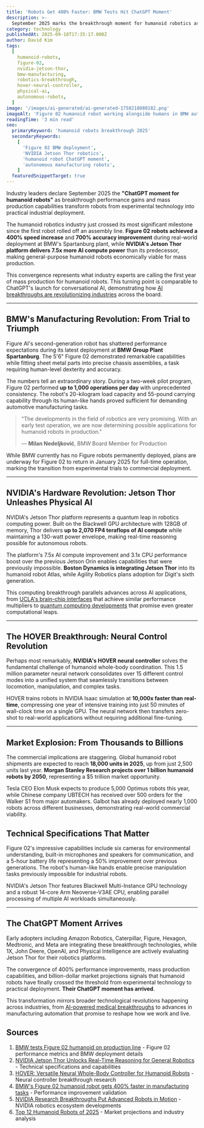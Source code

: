 ```yaml
---
title: 'Robots Get 400% Faster: BMW Tests Hit ChatGPT Moment'
description: >-
  September 2025 marks the breakthrough moment for humanoid robotics as Figure 02 robots achieve 400% speed improvements in BMW factories while NVIDIA's Jetson Thor platform delivers 7.5x more AI compute power, transforming robots from research projects into production reality.
category: technology
publishedAt: 2025-09-18T17:35:17.000Z
author: David Kim
tags:
  [
    humanoid-robots,
    figure-02,
    nvidia-jetson-thor,
    bmw-manufacturing,
    robotics-breakthrough,
    hover-neural-controller,
    physical-ai,
    autonomous-robots,
  ]
image: '/images/ai-generated/ai-generated-1758218080182.png'
imageAlt: 'Figure 02 humanoid robot working alongside humans in BMW automotive factory environment, showcasing advanced robotic manipulation and precise assembly tasks with professional industrial lighting'
readingTime: '3 min read'
seo:
  primaryKeyword: 'humanoid robots breakthrough 2025'
  secondaryKeywords:
    [
      'Figure 02 BMW deployment',
      'NVIDIA Jetson Thor robotics',
      'humanoid robot ChatGPT moment',
      'autonomous manufacturing robots',
    ]
  featuredSnippetTarget: true
---
```


Industry leaders declare September 2025 the **"ChatGPT moment for humanoid robots"** as breakthrough performance gains and mass production capabilities transform robots from experimental technology into practical industrial deployment.

The humanoid robotics industry just crossed its most significant milestone since the first robot rolled off an assembly line. **Figure 02 robots achieved a 400% speed increase** and **700% accuracy improvement** during real-world deployment at BMW's Spartanburg plant, while **NVIDIA's Jetson Thor platform delivers 7.5x more AI compute power** than its predecessor, making general-purpose humanoid robots economically viable for mass production.

This convergence represents what industry experts are calling the first year of mass production for humanoid robots. This turning point is comparable to ChatGPT's launch for conversational AI, demonstrating how [AI breakthroughs are revolutionizing industries](/technology/ai-agents-revolution-13-billion-market-taking-over-2025) across the board.

---

## BMW's Manufacturing Revolution: From Trial to Triumph

Figure AI's second-generation robot has shattered performance expectations during its latest deployment at **BMW Group Plant Spartanburg**. The 5'6" Figure 02 demonstrated remarkable capabilities while fitting sheet metal parts into precise chassis assemblies, a task requiring human-level dexterity and accuracy.

The numbers tell an extraordinary story. During a two-week pilot program, Figure 02 performed **up to 1,000 operations per day** with unprecedented consistency. The robot's 20-kilogram load capacity and 55-pound carrying capability through its human-like hands proved sufficient for demanding automotive manufacturing tasks.

> "The developments in the field of robotics are very promising. With an early test operation, we are now determining possible applications for humanoid robots in production."
>
> — **Milan Nedeljković**, BMW Board Member for Production

While BMW currently has no Figure robots permanently deployed, plans are underway for Figure 02 to return in January 2025 for full-time operation, marking the transition from experimental trials to commercial deployment.

---

## NVIDIA's Hardware Revolution: Jetson Thor Unleashes Physical AI

NVIDIA's Jetson Thor platform represents a quantum leap in robotics computing power. Built on the Blackwell GPU architecture with 128GB of memory, Thor delivers **up to 2,070 FP4 teraflops of AI compute** while maintaining a 130-watt power envelope, making real-time reasoning possible for autonomous robots.

The platform's 7.5x AI compute improvement and 3.1x CPU performance boost over the previous Jetson Orin enables capabilities that were previously impossible. **Boston Dynamics is integrating Jetson Thor** into its humanoid robot Atlas, while Agility Robotics plans adoption for Digit's sixth generation.

This computing breakthrough parallels advances across AI applications, from [UCLA's brain-chip interfaces](/technology/ucla-brain-chip-paralyzed-patients-4x-faster) that achieve similar performance multipliers to [quantum computing developments](/technology/quantum-computing-2025-commercial-breakthrough) that promise even greater computational leaps.

---

## The HOVER Breakthrough: Neural Control Revolution

Perhaps most remarkably, **NVIDIA's HOVER neural controller** solves the fundamental challenge of humanoid whole-body coordination. This 1.5 million parameter neural network consolidates over 15 different control modes into a unified system that seamlessly transitions between locomotion, manipulation, and complex tasks.

HOVER trains robots in NVIDIA Isaac simulation at **10,000x faster than real-time**, compressing one year of intensive training into just 50 minutes of wall-clock time on a single GPU. The neural network then transfers zero-shot to real-world applications without requiring additional fine-tuning.

---

## Market Explosion: From Thousands to Billions

The commercial implications are staggering. Global humanoid robot shipments are expected to reach **18,000 units in 2025**, up from just 2,500 units last year. **Morgan Stanley Research projects over 1 billion humanoid robots by 2050**, representing a $5 trillion market opportunity.

Tesla CEO Elon Musk expects to produce 5,000 Optimus robots this year, while Chinese company UBTECH has received over 500 orders for the Walker S1 from major automakers. Galbot has already deployed nearly 1,000 robots across different businesses, demonstrating real-world commercial viability.

## Technical Specifications That Matter

Figure 02's impressive capabilities include six cameras for environmental understanding, built-in microphones and speakers for communication, and a 5-hour battery life representing a 50% improvement over previous generations. The robot's human-like hands enable precise manipulation tasks previously impossible for industrial robots.

NVIDIA's Jetson Thor features Blackwell Multi-Instance GPU technology and a robust 14-core Arm Neoverse-V3AE CPU, enabling parallel processing of multiple AI workloads simultaneously.

---

## The ChatGPT Moment Arrives

Early adopters including Amazon Robotics, Caterpillar, Figure, Hexagon, Medtronic, and Meta are integrating these breakthrough technologies, while 1X, John Deere, OpenAI, and Physical Intelligence are actively evaluating Jetson Thor for their robotics platforms.

The convergence of 400% performance improvements, mass production capabilities, and billion-dollar market projections signals that humanoid robots have finally crossed the threshold from experimental technology to practical deployment. **Their ChatGPT moment has arrived**.

This transformation mirrors broader technological revolutions happening across industries, from [AI-powered medical breakthroughs](/health/ai-detects-hidden-consciousness-coma-patients) to advances in manufacturing automation that promise to reshape how we work and live.

## Sources

1. [BMW tests Figure 02 humanoid on production line](https://www.therobotreport.com/bmw-tests-figure-02-humanoid-on-production-line/) - Figure 02 performance metrics and BMW deployment details
2. [NVIDIA Jetson Thor Unlocks Real-Time Reasoning for General Robotics](https://blogs.nvidia.com/blog/jetson-thor-physical-ai-edge/) - Technical specifications and capabilities
3. [HOVER: Versatile Neural Whole-Body Controller for Humanoid Robots](https://hover-versatile-humanoid.github.io/) - Neural controller breakthrough research
4. [BMW's Figure 02 humanoid robot gets 400% faster in manufacturing tasks](https://interestingengineering.com/innovation/humanoid-robot-figure-02-400-speed) - Performance improvement validation
5. [NVIDIA Research Breakthroughs Put Advanced Robots in Motion](https://blogs.nvidia.com/blog/nvidia-research-robotics-icra-2025/) - NVIDIA robotics ecosystem developments
6. [Top 12 Humanoid Robots of 2025](https://humanoidroboticstechnology.com/articles/top-12-humanoid-robots-of-2025/) - Market projections and industry analysis
